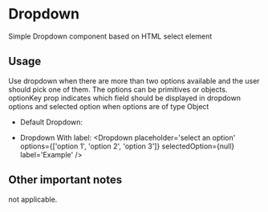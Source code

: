 
<Meta title="Design System|Dropdown" component={Dropdown} />

# Dropdown

Simple Dropdown component based on HTML select element

## Usage

Use dropdown when there are more than two options available and the user should pick one of them.
The options can be primitives or objects. optionKey prop indicates which field should be displayed
in dropdown options and selected option when options are of type Object

- Default Dropdown:

  <Story name='Default'>
    <Dropdown 
      placeholder='select an option' 
      options={['option 1', 'option 2', 'option 3']}
      selectedOption={null}
      />
  </Story>

- Dropdown With label:
  <Story name='WithLabel'>
     <Dropdown 
      placeholder='select an option' 
      options={['option 1', 'option 2', 'option 3']}
      selectedOption={null}
      label='Example'
      />
  </Story>

## Other important notes

not applicable.
